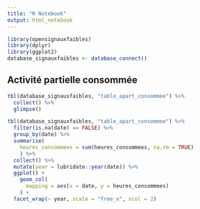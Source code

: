 ```yaml
---
title: "R Notebook"
output: html_notebook
---
```


```r
library(opensignauxfaibles)
library(dplyr)
library(ggplot2)
database_signauxfaibles <- database_connect()
```

## Activité partielle consommée

```r
tbl(database_signauxfaibles, "table_apart_consommee") %>%
  collect() %>% 
  glimpse()
```

```r
tbl(database_signauxfaibles, "table_apart_consommee") %>%
  filter(is.na(date) == FALSE) %>%
  group_by(date) %>% 
  summarise(
    heures_consommees = sum(heures_consommees, na.rm = TRUE)
    ) %>%
  collect() %>%
  mutate(year = lubridate::year(date)) %>%
  ggplot() + 
    geom_col(
      mapping = aes(x = date, y = heures_consommees)
    ) +
  facet_wrap(~ year, scale = "free_x", ncol = 2)
```


